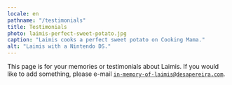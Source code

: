 ```yaml
---
locale: en
pathname: "/testimonials"
title: Testimonials
photo: laimis-perfect-sweet-potato.jpg
caption: "Laimis cooks a perfect sweet potato on Cooking Mama."
alt: "Laimis with a Nintendo DS."
---
```


This page is for your memories or testimonials about Laimis. If you would like
to add something, please e-mail <code>in-memory-of-laimis@desapereira.com</code>.

